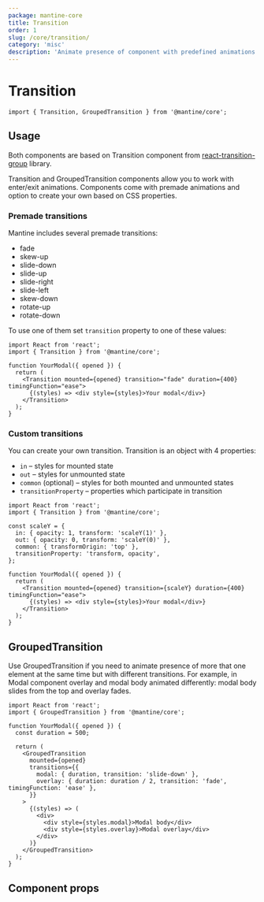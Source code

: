 ```yaml
---
package: mantine-core
title: Transition
order: 1
slug: /core/transition/
category: 'misc'
description: 'Animate presence of component with predefined animations'
---
```


# Transition

<PageHeader
  source="mantine-core/src/Transition/Transition.tsx"
  docs="core/Transition.mdx"
  package="@mantine/core"
/>

```tsx
import { Transition, GroupedTransition } from '@mantine/core';
```

## Usage

Both components are based on Transition component from [react-transition-group](https://www.npmjs.com/package/react-transition-group) library.

Transition and GroupedTransition components allow you to work with enter/exit animations.
Components come with premade animations and option to create your own based on CSS properties.

### Premade transitions

Mantine includes several premade transitions:

- fade
- skew-up
- slide-down
- slide-up
- slide-right
- slide-left
- skew-down
- rotate-up
- rotate-down

To use one of them set `transition` property to one of these values:

```tsx
import React from 'react';
import { Transition } from '@mantine/core';

function YourModal({ opened }) {
  return (
    <Transition mounted={opened} transition="fade" duration={400} timingFunction="ease">
      {(styles) => <div style={styles}>Your modal</div>}
    </Transition>
  );
}
```

### Custom transitions

You can create your own transition. Transition is an object with 4 properties:

- `in` – styles for mounted state
- `out` – styles for unmounted state
- `common` (optional) – styles for both mounted and unmounted states
- `transitionProperty` – properties which participate in transition

```tsx
import React from 'react';
import { Transition } from '@mantine/core';

const scaleY = {
  in: { opacity: 1, transform: 'scaleY(1)' },
  out: { opacity: 0, transform: 'scaleY(0)' },
  common: { transformOrigin: 'top' },
  transitionProperty: 'transform, opacity',
};

function YourModal({ opened }) {
  return (
    <Transition mounted={opened} transition={scaleY} duration={400} timingFunction="ease">
      {(styles) => <div style={styles}>Your modal</div>}
    </Transition>
  );
}
```

## GroupedTransition

Use GroupedTransition if you need to animate presence of more that one element at the same time but with different transitions.
For example, in <GatsbyLink to="/core/modal/">Modal</GatsbyLink> component overlay and modal body animated differently:
modal body slides from the top and overlay fades.

```tsx
import React from 'react';
import { GroupedTransition } from '@mantine/core';

function YourModal({ opened }) {
  const duration = 500;

  return (
    <GroupedTransition
      mounted={opened}
      transitions={{
        modal: { duration, transition: 'slide-down' },
        overlay: { duration: duration / 2, transition: 'fade', timingFunction: 'ease' },
      }}
    >
      {(styles) => (
        <div>
          <div style={styles.modal}>Modal body</div>
          <div style={styles.overlay}>Modal overlay</div>
        </div>
      )}
    </GroupedTransition>
  );
}
```

## Component props

<PropsTable component="Transition" />
